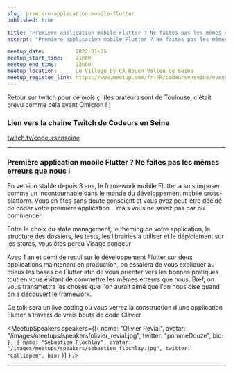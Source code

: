 ```yaml
---
slug: premiere-application-mobile-flutter 
published: true

title: "Première application mobile Flutter ? Ne faites pas les mêmes erreurs que nous !"
excerpt: "Première application mobile Flutter ? Ne faites pas les mêmes erreurs que nous avec Olivier Revial et Sébastien Flochlay"

meetup_date:          2022-01-25
meetup_start_time:    21h00
meetup_end_time:      23h00
meetup_location:      Le Village by CA Rouen Vallée de Seine
meetup_register_link: https://www.meetup.com/fr-FR/codeursenseine/events/283279045/
---
```



Retour sur twitch pour ce mois çi (les orateurs sont de Toulouse, c'était prévu comme cela avant Omicron ! )

### Lien vers la chaine Twitch de Codeurs en Seine

<a href="https://www.twitch.tv/codeursenseine">twitch.tv/codeursenseine</a>

---

### Première application mobile Flutter ? Ne faites pas les mêmes erreurs que nous !

En version stable depuis 3 ans, le framework mobile Flutter a su s'imposer comme un incontournable dans le monde du développement mobile cross-platform. Vous en êtes sans doute conscient et vous avez peut-être décidé de coder votre première application... mais vous ne savez pas par où commencer.

Entre le choix du state management, le theming de votre application, la structure des dossiers, les tests, les librairies à utiliser et le déploiement sur les stores, vous êtes perdu Visage songeur

Avec 1 an et demi de recul sur le développement Flutter sur deux applications maintenant en production, on essaiera de vous expliquer au mieux les bases de Flutter afin de vous orienter vers les bonnes pratiques tout en vous évitant de commettre les mêmes erreurs que nous. Bref, on vous transmettra les choses que l'on aurait aimé que l'on nous dise quand on a découvert le framework.

Ce talk sera un live coding où vous verrez la construction d'une application Flutter à travers de vrais bouts de code Clavier

<MeetupSpeakers speakers={[{
  name: "Olivier Revial",
  avatar: "/images/meetups/speakers/olivier_revial.jpg",
  twitter: "pommeDouze",
  bio: ``
},
{
  name: "Sébastien Flochlay",
  avatar: "/images/meetups/speakers/sebastien_flochlay.jpg",
  twitter: "Calliope0",
  bio: ``
}]
} />

---

